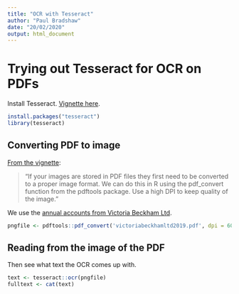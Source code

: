 ```yaml
---
title: "OCR with Tesseract"
author: "Paul Bradshaw"
date: "20/02/2020"
output: html_document
---
```


# Trying out Tesseract for OCR on PDFs

Install Tesseract. [Vignette here](https://cran.r-project.org/web/packages/tesseract/vignettes/intro.html).

```r
install.packages("tesseract")
library(tesseract)
```

## Converting PDF to image

[From the vignette](https://cran.r-project.org/web/packages/tesseract/vignettes/intro.html#read_from_pdf_files):

> "If your images are stored in PDF files they first need to be converted to a proper image format. We can do this in R using the pdf_convert function from the pdftools package. Use a high DPI to keep quality of the image."

We use the [annual accounts from Victoria Beckham Ltd](https://beta.companieshouse.gov.uk/company/06517802/filing-history).

```r
pngfile <- pdftools::pdf_convert('victoriabeckhamltd2019.pdf', dpi = 600)
```

## Reading from the image of the PDF

Then see what text the OCR comes up with.

```r
text <- tesseract::ocr(pngfile)
fulltext <- cat(text)
```

